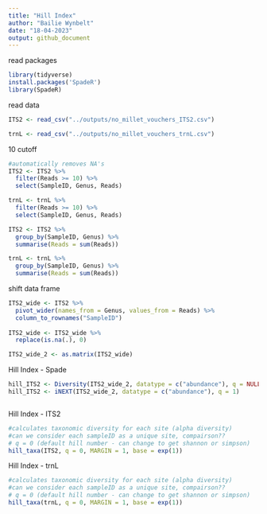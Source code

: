 ```yaml
---
title: "Hill Index"
author: "Bailie Wynbelt"
date: "18-04-2023"
output: github_document
---
```

read packages
```r
library(tidyverse)
install.packages('SpadeR')
library(SpadeR)
```

read data
```r
ITS2 <- read_csv("../outputs/no_millet_vouchers_ITS2.csv")

trnL <- read_csv("../outputs/no_millet_vouchers_trnL.csv")
```

10 cutoff 
```r
#automatically removes NA's
ITS2 <- ITS2 %>% 
  filter(Reads >= 10) %>% 
  select(SampleID, Genus, Reads)

trnL <- trnL %>% 
  filter(Reads >= 10) %>% 
  select(SampleID, Genus, Reads)

ITS2 <- ITS2 %>% 
  group_by(SampleID, Genus) %>% 
  summarise(Reads = sum(Reads))

trnL <- trnL %>% 
  group_by(SampleID, Genus) %>% 
  summarise(Reads = sum(Reads))

```

shift data frame
```r
ITS2_wide <- ITS2 %>% 
  pivot_wider(names_from = Genus, values_from = Reads) %>% 
  column_to_rownames("SampleID")
    
ITS2_wide <- ITS2_wide %>% 
  replace(is.na(.), 0)

ITS2_wide_2 <- as.matrix(ITS2_wide)
```

Hill Index - Spade
```r
hill_ITS2 <- Diversity(ITS2_wide_2, datatype = c("abundance"), q = NULL)
hill_ITS2 <- iNEXT(ITS2_wide_2, datatype = c("abundance"), q = 1)
```

```r

```

Hill Index - ITS2
```r
#calculates taxonomic diversity for each site (alpha diversity)
#can we consider each sampleID as a unique site, compairson??
# q = 0 (default hill number - can change to get shannon or simpson)
hill_taxa(ITS2, q = 0, MARGIN = 1, base = exp(1))
```

Hill Index - trnL
```r
#calculates taxonomic diversity for each site (alpha diversity)
#can we consider each sampleID as a unique site, compairson??
# q = 0 (default hill number - can change to get shannon or simpson)
hill_taxa(trnL, q = 0, MARGIN = 1, base = exp(1))
```
